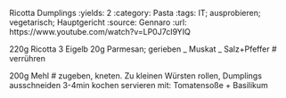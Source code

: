 Ricotta Dumplings
:yields: 2
:category: Pasta
:tags: IT; ausprobieren; vegetarisch; Hauptgericht
:source: Gennaro 
:url: https://www.youtube.com/watch?v=LP0J7cI9YIQ

220g Ricotta
3 Eigelb
20g Parmesan; gerieben
_ Muskat
_ Salz+Pfeffer
# verrühren

200g Mehl
# zugeben, kneten. Zu kleinen Würsten rollen, Dumplings ausschneiden
  3-4min kochen
  servieren mit: Tomatensoße + Basilikum
